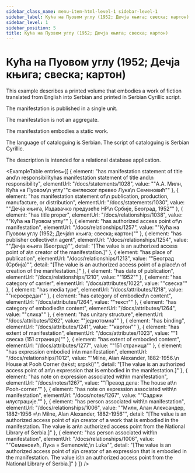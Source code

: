 ```yaml
---
sidebar_class_name: menu-item-html-level-1 sidebar-level-1
sidebar_label: Кућа на Пуовом углу (1952; Дечја књига; свеска; картон)
sidebar_level: 1
sidebar_position: 5
title: Кућа на Пуовом углу (1952; Дечја књига; свеска; картон)
---
```


# Кућа на Пуовом углу (1952; Дечја књига; свеска; картон)

This example describes a printed volume that embodies a work of fiction translated
              from English into Serbian and printed in Serbian Cyrillic script.

The manifestation is published in a single unit.

The manifestation is not an aggregate.

The manifestation embodies a static work.

The language of cataloguing is Serbian. The script of cataloguing is Serbian
              Cyrillic.

The description is intended for a relational database application.

<ExampleTable
  entries={[
    {
      element: "has manifestation statement of title and\n                    responsibilityhas manifestation statement of title and\n                    responsibility",
      elementUrl: "/docs/statements/1028",
      value: "\"А.А. Μилн, Кућа на Пуовом\n                  углу\"\"с енглеског превео Лука\n                  Семеновић\""
    },
    {
      element: "has manifestation statement of\n                    publication, production, manufacture, or distribution",
      elementUrl: "/docs/statements/1030",
      value: "\"Дечја књига, Издавачко предузеће НР\n                  Србиjе, Београд, 1952\""
    },
    {
      element: "has title proper",
      elementUrl: "/docs/relationships/1038",
      value: "\"Кућа на Пуовом углу\""
    },
    {
      element: "has authorized access point of\n                    manifestation",
      elementUrl: "/docs/relationships/1257",
      value: "\"Кућа на Пуовом углу (1952; Дечја\n                  књига; свеска; картон)\""
    },
    {
      element: "has publisher collective\n                    agent",
      elementUrl: "/docs/relationships/1254",
      value: "\"Дечја књига (Београд)\"",
      detail: "[The value is an authorized access point of a\n                      creator of the manifestation.]"
    },
    {
      element: "has place of publication",
      elementUrl: "/docs/relationships/1213",
      value: "\"Београд (Србија)\"",
      detail: "[The value is an authorized access point of a place\n                      of creation of the manifestation.]"
    },
    {
      element: "has date of publication",
      elementUrl: "/docs/relationships/1210",
      value: "\"1952\""
    },
    {
      element: "has category of carrier",
      elementUrl: "/docs/attributes/1022",
      value: "\"свеска\""
    },
    {
      element: "has media type",
      elementUrl: "/docs/attributes/1218",
      value: "\"неросредан\""
    },
    {
      element: "has category of embodied\n                  content",
      elementUrl: "/docs/attributes/1264",
      value: "\"текст\""
    },
    {
      element: "has category of embodied\n                  content",
      elementUrl: "/docs/attributes/1264",
      value: "\"слика\""
    },
    {
      element: "has unitary structure",
      elementUrl: "/docs/attributes/1262",
      value: "\"једнотомна\""
    },
    {
      element: "has binding",
      elementUrl: "/docs/attributes/1241",
      value: "\"картон\""
    },
    {
      element: "has extent of manifestation",
      elementUrl: "/docs/attributes/1023",
      value: "\"1 свеска (151 страница)\""
    },
    {
      element: "has extent of embodied content",
      elementUrl: "/docs/attributes/1277",
      value: "\"151 страница\""
    },
    {
      element: "has expression embodied in\n                      manifestation",
      elementUrl: "/docs/relationships/1012",
      value: "\"Milne, Alan Alexander, 1882-1956.\n                    House at Pooh Corner (tekst; srpski)\"",
      detail: "[The value is an authorized access point of an\n                      expression that is embodied in the manifestation.]"
    },
    {
      element: "has note on expression associated with\n                    manifestation",
      elementUrl: "/docs/notes/1267",
      value: "\"Превод дела: The house at\n                  Pooh-corner.\""
    },
    {
      element: "has note on expression associated with\n                    manifestation",
      elementUrl: "/docs/notes/1267",
      value: "\"Садржи илустрације.\""
    },
    {
      element: "has person associated with\n                      manifestation",
      elementUrl: "/docs/relationships/1006",
      value: "\"Милн, Алан Александер, 1882-1956 =\n                    Milne, Alan Alexander, 1882-1956\"",
      detail: "[The value is an authorized access point of a\n                      creator of a work that is embodied in the manifestation. The value is an\n                      authorized access point from the National Library of Serbia.]"
    },
    {
      element: "has person associated with\n                      manifestation",
      elementUrl: "/docs/relationships/1006",
      value: "\"Семеновић, Лука = Semenović,\n                    Luka\"",
      detail: "[The value is an authorized access point of a\n                      creator of an expression that is embodied in the manifestation. The value is\n                      an authorized access point from the National Library of Serbia.]"
    }
  ]}
/>
